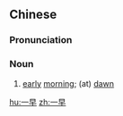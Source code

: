 ==Chinese==
{{zh-forms}}

===Pronunciation===
{{zh-pron
|m=一zǎo,er=y
|c=jat1 zou2
|h=pfs=yit-chó
|mn=it-chá
|cat=n
}}

===Noun===
{{zh-noun}}

# {{lb|zh|colloquial}} [[early]] [[morning]]; (at) [[dawn]]

[[hu:一早]]
[[zh:一早]]